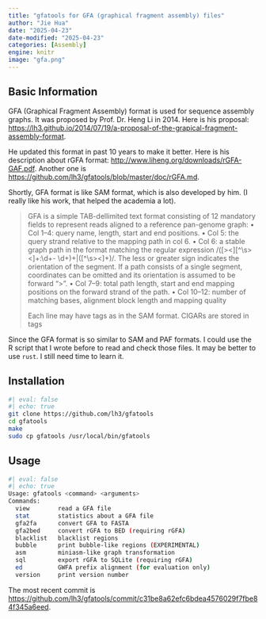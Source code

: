```yaml
---
title: "gfatools for GFA (graphical fragment assembly) files"
author: "Jie Hua"
date: "2025-04-23"
date-modified: "2025-04-23"
categories: [Assembly]
engine: knitr
image: "gfa.png"
---
```


## Basic Information

GFA (Graphical Fragment Assembly) format is used for sequence assembly graphs. It was proposed by Prof. Dr. Heng Li in 2014. Here is his proposal: <https://lh3.github.io/2014/07/19/a-proposal-of-the-grapical-fragment-assembly-format>.

He updated this format in past 10 years to make it better. Here is his description about rGFA format: <http://www.liheng.org/downloads/rGFA-GAF.pdf>. Another one is <https://github.com/lh3/gfatools/blob/master/doc/rGFA.md>.

Shortly, GFA format is like SAM format, which is also developed by him. (I really like his work, that helped the academia a lot).

> GFA is a simple TAB-dellimited text format consisting of 12 mandatory fields to represent reads aligned to a reference pan-genome graph: • Col 1–4: query name, length, start and end positions. • Col 5: the query strand relative to the mapping path in col 6. • Col 6: a stable graph path in the format matching the regular expression /(\[\>\<\]\[\^\\s\>\<\]+:\\d+- \\d+)+\|(\[\^\\s\>\<\]+)/. The less or greater sign indicates the orientation of the segment. If a path consists of a single segment, coordinates can be omitted and its orientation is assumed to be forward “\>”. • Col 7–9: total path length, start and end mapping positions on the forward strand of the path. • Col 10–12: number of matching bases, alignment block length and mapping quality
>
> Each line may have tags as in the SAM format. CIGARs are stored in tags

Since the GFA format is so similar to SAM and PAF formats. I could use the R script that I wrote before to read and check those files. It may be better to use `rust`. I still need time to learn it.

## Installation

```bash
#| eval: false
#| echo: true
git clone https://github.com/lh3/gfatools
cd gfatools
make
sudo cp gfatools /usr/local/bin/gfatools
```

## Usage

```bash
#| eval: false
#| echo: true
Usage: gfatools <command> <arguments>
Commands:
  view        read a GFA file
  stat        statistics about a GFA file
  gfa2fa      convert GFA to FASTA
  gfa2bed     convert rGFA to BED (requiring rGFA)
  blacklist   blacklist regions
  bubble      print bubble-like regions (EXPERIMENTAL)
  asm         miniasm-like graph transformation
  sql         export rGFA to SQLite (requiring rGFA)
  ed          GWFA prefix alignment (for evaluation only)
  version     print version number
```

The most recent commit is <https://github.com/lh3/gfatools/commit/c31be8a62efc6bdea4576029f7fbe84f345a6eed>.
